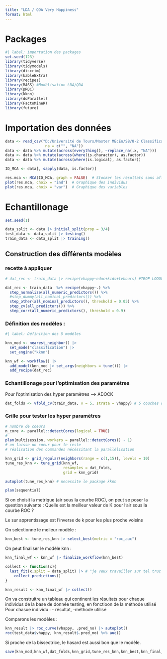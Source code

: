 ```yaml
---
title: "LDA / QDA Very Happiness"
format: html
---
```


# Packages

```r
#| label: importation des packages
set.seed(123)
library(tidyverse)
library(tidymodels)
library(discrim)
library(kableExtra)
library(recipes)
library(MASS) #Modélisation LDA/QDA
library(pROC)
library(kknn)
library(doParallel)
library(FactoMineR)
library(future)
```

# Importation des données

```r
data <- read_csv("D:/Université de Tours/Master MEcEn/S8/8-2 Classification supervisée/Projet HAPPINESS/R_ happiness_files/vhappy/vhappy.csv",
                  na = c("", "NA"))
data <- data %>% mutate(across(everything(), ~replace_na(.x, "NA")))
data <- data %>% mutate(across(where(is.character), as.factor))
data <- data %>% mutate(across(where(is.logical), as.factor))
```
```r
ID_MCA <- data[, sapply(data, is.factor)]

res.mca <- MCA(ID_MCA, graph = FALSE)  # Stocker les résultats sans affichage direct
plot(res.mca, choix = "ind")  # Graphique des individus
plot(res.mca, choix = "var")  # Graphique des variables
```


# Echantillonage 
```r
set.seed(1)

data_split <- data |> initial_split(prop = 3/4)
test_data <- data_split |> testing()
train_data <- data_split |> training()
```


## Construction des différents modèles

### recette à appliquer 

```r
# dat_rec <- train_data |> recipe(vhappy~educ+kids+tvhours) #TROP LOOOOOOOOOOOONG

dat_rec <- train_data  %>% recipe(vhappy~.) %>% 
  step_normalize(all_numeric_predictors()) %>% 
  #step_dummy(all_nominal_predictors()) %>% 
  step_other(all_nominal_predictors(), threshold = 0.05) %>% 
  step_zv(all_predictors()) %>% 
  step_corr(all_numeric_predictors(), threshold = 0.9)
```
### Définition des modèles :

```r
#| label: Définition des 5 modèles 

knn_mod <- nearest_neighbor() |> 
  set_mode("classification") |> 
  set_engine("kknn")
```

```r
knn_wf <- workflow() |> 
  add_model(knn_mod |> set_args(neighbors = tune())) |> 
  add_recipe(dat_rec)
```

### Echantillonage pour l'optimisation des paramètres

Pour l'optimisation des hyper paramètres --> ADOCK
```r
dat_folds <- vfold_cv(train_data, v = 5, strata = vhappy) # 5 couches qui respectent tjrs le nombre gens très heureux
```

### Grille pour tester les hyper paramètres

```r
# nombre de coeurs 
n_core <- parallel::detectCores(logical = TRUE)
#
plan(multisession, workers = parallel::detectCores() - 1)
# on laisse un coeur pour le reste
# réalisation des commandes nécéssitant la parallélisation

knn_grid <- grid_regular(neighbors(range = c(1,15)), levels = 10)
tune_res_knn <- tune_grid(knn_wf,
                          resamples = dat_folds,
                          grid = knn_grid)

autoplot(tune_res_knn) # necessite le package kknn

plan(sequential)
```

Si on choisit la metrique (air sous la courbe ROC), on peut se poser la question suivante :
Quelle est la meilleur valeur de K pour l'air sous la courbe ROC ?

Le sur apprentissage est l'inverse de k pour les plus proche voisins 

On selectionne le meileur modèle :

```r
knn_best <- tune_res_knn |> select_best(metric = "roc_auc")
```

On peut finaliser le modèle knn :

```r
knn_final_wf <- knn_wf |> finalize_workflow(knn_best)
```


```r
collect <- function(x){
  last_fit(x,split = data_split) |> # "je veux travailler sur tel truc en sachant le partage de donnée"
    collect_predictions()
}
```

```r
knn_result <- knn_final_wf |> collect()
```

On va construitre un tableau qui continent les résultats pour chaque individus de la base de donnée testing, en fonctioon de la méthode utilisé
Pour chasue individu : - résultat, -méthode utilisé


Comparons les modèles :

```r
knn_result |> roc_curve(vhappy, .pred_no) |> autoplot()
roc(test_data$vhappy, knn_result$.pred_no) %>% auc()
```
Si proche de la bissectrice, le hasard est aussi bon que le modèle.


```r
save(knn_mod,knn_wf,dat_folds,knn_grid,tune_res_knn,knn_best,knn_final_wf,collect,knn_result, file = "model_KNN.RData")
```